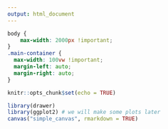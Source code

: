 ```yaml
---
output: html_document
---
```


```css
body {
    max-width: 2000px !important;
}
.main-container {
  max-width: 100vw !important;
  margin-left: auto;
  margin-right: auto;
}
```


```r
knitr::opts_chunk$set(echo = TRUE)
```

```r
library(drawer)
library(ggplot2) # we will make some plots later
canvas("simple_canvas", rmarkdown = TRUE)
```
